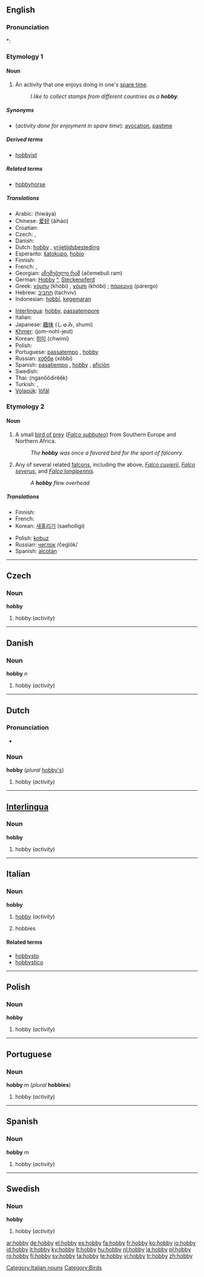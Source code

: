 {{also|Hobby}}
==English==

===Pronunciation===
*: {{rhymes|ɒbi}}

===Etymology 1===
<!--Possibly from '''[[hobby-horse]]''', meaning a small horse or pony, often a small horse for children to ride; or possibly from the name of the bird, referring to the formerly common pastime of [[falconry]].
commented out since both Collins and Encarta state it comes from "hobin" or "hobyin", a variant of "Robin"-->

====Noun====
{{wikipedia}}
{{en-noun|hobbies}}

# An activity that one enjoys doing in one's [[spare time]].
#: ''I like to collect stamps from different countries as a '''hobby'''.''

=====Synonyms=====
* (''activity done for enjoyment in spare time''): [[avocation]], [[pastime]]

=====Derived terms=====
* [[hobbyist]] {{pos_n}}

=====Related terms=====
* [[hobbyhorse]] {{pos_n}}

=====Translations=====
{{trans-top|activity done for enjoyment in spare time}}
* Arabic: {{Arab|[[هواية]]}} (hiwáya) {{f}}
* Chinese: [[爱好]] (àihào)
* Croatian: {{t-|hr|hobi|m}}
* Czech: {{t-|cs|koníček|m}}, {{t-|cs|hobby|n}}
* Danish: {{t-|da|hobby|n}}
* Dutch: [[hobby#Dutch|hobby]] {{f}}, [[vrijetijdsbesteding]] {{f}}
* Esperanto: [[ŝatokupo]], [[hobio]]
* Finnish: {{t-|fi|harrastus}}
* French: {{t+|fr|passe-temps|m}}, {{t+|fr|hobby|m}}
* Georgian: [[აჩემებული რამ]] (ačemebuli ram)
* German: [[Hobby]] {{n}} [[:de:Hobby|^]], [[Steckenpferd]] {{n}}
* Greek: [[χόμπυ]] (khóbi) {{n}}, [[χόμπι]] (khóbi) {{n}}; [[πάρεργο]] (párergo) {{n}}
* Hebrew: [[תחביב]] (tachviv)
* Indonesian: [[hobbi]], [[gemar|kegemaran]]
{{trans-mid}}
* [[Interlingua]]: [[hobby#Interlingua|hobby]], [[passatempore]]
* Italian: {{t+|it|hobby|m}}
* Japanese: [[趣味]] (しゅみ, shumi)
* [[Khmer]]: (jom-nohl-jeut)
* Korean: [[취미]] (chwimi)
* Polish: {{t+|pl|hobby}}
* Portuguese: [[passatempo]] {{m}}, [[hobby#Portugese|hobby]] {{m}}
* Russian: [[хобби]] (xóbbi) {{n}}
* Spanish: [[pasatiempo]] {{m}}, [[hobby#Spanish|hobby]] {{m}}, [[afición]] {{f}}
* Swedish: {{t+|sv|hobby}}
* Thai: {{Thai|[[งานอดิเรก]]}} (nganŏŏdirêêk)
* Turkish: {{t+|tr|hobi}}, {{t+|tr|merak}}
* [[Volapük]]: [[löfäl]]
{{trans-bottom}}

===Etymology 2===

====Noun====
{{wikipedia|Hobby_(bird)}}
{{en-noun|hobbies}}

# A small [[bird of prey]] (''[[Falco subbuteo]]'') from Southern Europe and Northern Africa.
#: ''The '''hobby''' was once a favored bird for the sport of falconry.''
# Any of several related [[falcon]]s, including the above, ''[[Falco cuvierii]]'', ''[[Falco severus]]'', and ''[[Falco longipennis]]''.
#: ''A '''hobby''' flew overhead''

=====Translations=====
{{trans-top|''Falco subbuteo''}}
* Finnish: {{t-|fi|nuolihaukka}}
* French: {{t+|fr|faucon}}
* Korean: [[새홀리기]] (saeholligi)
{{trans-mid}}
* Polish: [[kobuz]] {{m}}
* Russian: [[чеглок]] /čeglók/ {{m}}
* Spanish: [[alcotán]] {{m}}
{{trans-bottom}}

----

==Czech==

===Noun===
'''hobby'''

# hobby (''activity'')

----

==Danish==

===Noun===
'''hobby''' ''n''

# hobby (''activity'')

----

==Dutch==

===Pronunciation===
* {{audio|Nl-hobby.ogg|audio}}

===Noun===
'''hobby''' {{m}} (''plural'' [[hobby's]])

# hobby (''activity'')

----

==[[Interlingua]]==

===Noun===
'''hobby'''

# hobby (''activity'')

----

==Italian==

===Noun===
'''hobby''' {{m|inv}}

# [[#English|hobby]] (''activity'')
# {{in plural|lang=it}} hobbies

====Related terms====
*[[hobbysto]]
*[[hobbystico]]

[[Category:Italian nouns]]
----

==Polish==

===Noun===
'''hobby'''

# hobby (''activity'')

----

==Portuguese==

===Noun===
'''hobby''' ''m'' (''plural'' '''hobbies''')

# hobby (''activity'')

----

==Spanish==

===Noun===
'''hobby''' ''m''

# hobby (''activity'')

----

==Swedish==

===Noun===
'''hobby'''

# hobby (''activity'')

[[Category:Birds]]

[[ar:hobby]]
[[de:hobby]]
[[el:hobby]]
[[es:hobby]]
[[fa:hobby]]
[[fr:hobby]]
[[ko:hobby]]
[[io:hobby]]
[[id:hobby]]
[[it:hobby]]
[[ky:hobby]]
[[lt:hobby]]
[[hu:hobby]]
[[nl:hobby]]
[[ja:hobby]]
[[pl:hobby]]
[[ro:hobby]]
[[fi:hobby]]
[[sv:hobby]]
[[ta:hobby]]
[[te:hobby]]
[[vi:hobby]]
[[tr:hobby]]
[[zh:hobby]]